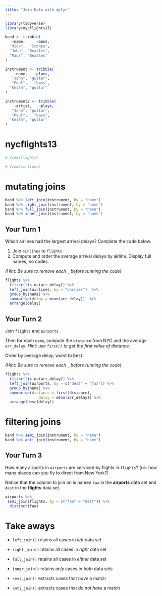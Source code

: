 ```yaml
---
title: "Join Data with dplyr"
---
```


```r
library(tidyverse)
library(nycflights13)

band <- tribble(
   ~name,     ~band,
  "Mick",  "Stones",
  "John", "Beatles",
  "Paul", "Beatles"
)

instrument <- tribble(
    ~name,   ~plays,
   "John", "guitar",
   "Paul",   "bass",
  "Keith", "guitar"
)

instrument2 <- tribble(
    ~artist,   ~plays,
   "John", "guitar",
   "Paul",   "bass",
  "Keith", "guitar"
)
```

# nycflights13

```r
# View(flights)
```

```r
# View(airlines)
```

# mutating joins

```r
band %>% left_join(instrument, by = "name")
band %>% right_join(instrument, by = "name")
band %>% full_join(instrument, by = "name")
band %>% inner_join(instrument, by = "name")
```


## Your Turn 1

Which airlines had the largest arrival delays? Complete the code below.

1. Join `airlines` to `flights`
2. Compute and order the average arrival delays by airline. Display full names, no codes.

*(Hint: Be sure to remove each `_` before running the code)*

```r
flights %>%
  filter(!is.na(arr_delay)) %>%
  left_join(airlines, by = "carrier")  %>%
  group_by(name) %>%
  summarise(delay = mean(arr_delay))  %>%
  arrange(delay) 
```


## Your Turn 2

Join `flights` and `airports`. 

Then for each `name`, compute the `distance` from NYC and the average `arr_delay`.  *Hint: use `first()` to get the first value of distance.*

Order by average delay, worst to best.

*(Hint: Be sure to remove each `_` before running the code)*

```r
flights %>% 
  filter(!is.na(arr_delay)) %>%
  left_join(airports, by = c("dest" = "faa")) %>%
  group_by(name) %>%
  summarise(distance = first(distance), 
               delay = mean(arr_delay)) %>%
  arrange(desc(delay))
```


# filtering joins

```r
band %>% semi_join(instrument, by = "name")
band %>% anti_join(instrument, by = "name")
```

## Your Turn 3

How many airports in `airports` are serviced by flights in `flights`? (i.e. how many places can you fly to direct from New York?) 

Notice that the column to join on is named `faa` in the **airports** data set and `dest` in the **flights** data set.

```r
airports %>%
 semi_join(flights, by = c("faa" = "dest")) %>%
  distinct(faa)
```


# Take aways

* `left_join()` retains all cases in _left_ data set
* `right_join()` retains all cases in _right_ data set
* `full_join()` retains all cases in _either_ data set
* `inner_join()` retains _only_ cases in _both_ data sets

* `semi_join()` extracts cases that _have_ a match
* `anti_join()` extracts cases that _do not have_ a match 


